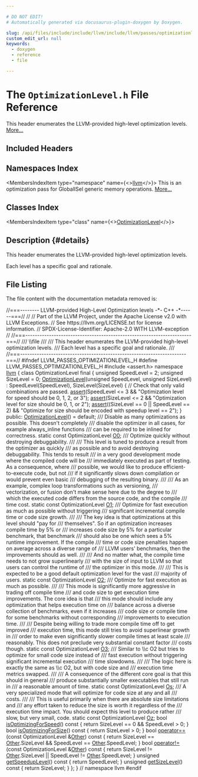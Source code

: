 ```yaml
---

# DO NOT EDIT!
# Automatically generated via docusaurus-plugin-doxygen by Doxygen.

slug: /api/files/include/include/llvm/include/llvm/passes/optimizationlevel-h
custom_edit_url: null
keywords:
  - doxygen
  - reference
  - file

---
```





# The `OptimizationLevel.h` File Reference

<DoxygenPage pluginConfig={pluginConfig}>

This header enumerates the LLVM-provided high-level optimization levels. <a href="#details">More...</a>

## Included Headers

<IncludesList>
<IncludesListItem
  filePath="assert.h"
  permalink=""
  isLocal="false" />
</IncludesList>

## Namespaces Index

<MembersIndex>

<MembersIndexItem
  type="namespace"
  name={<><a href="/docs/api/namespaces/llvm">llvm</a></>}>
This is an optimization pass for GlobalISel generic memory operations. <a href="/docs/api/namespaces/llvm/#details">More...</a>
</MembersIndexItem>

</MembersIndex>

## Classes Index

<MembersIndex>

<MembersIndexItem
  type="class"
  name={<><a href="/docs/api/classes/llvm/optimizationlevel">OptimizationLevel</a></>}>
</MembersIndexItem>

</MembersIndex>

## Description {#details}

This header enumerates the LLVM-provided high-level optimization levels.

Each level has a specific goal and rationale.

## File Listing

The file content with the documentation metadata removed is:

<ProgramListing>

<Link id="l00001" /><CodeLine lineNumber="1"><Highlight kind="comment">//===-------- LLVM-provided High-Level Optimization levels -&#42;- C++ -&#42;------===//</Highlight><Highlight kind="normal"></Highlight></CodeLine>
<Link id="l00002" /><CodeLine lineNumber="2"><Highlight kind="normal"></Highlight><Highlight kind="comment">//</Highlight><Highlight kind="normal"></Highlight></CodeLine>
<Link id="l00003" /><CodeLine lineNumber="3"><Highlight kind="normal"></Highlight><Highlight kind="comment">// Part of the LLVM Project, under the Apache License v2.0 with LLVM Exceptions.</Highlight><Highlight kind="normal"></Highlight></CodeLine>
<Link id="l00004" /><CodeLine lineNumber="4"><Highlight kind="normal"></Highlight><Highlight kind="comment">// See https://llvm.org/LICENSE.txt for license information.</Highlight><Highlight kind="normal"></Highlight></CodeLine>
<Link id="l00005" /><CodeLine lineNumber="5"><Highlight kind="normal"></Highlight><Highlight kind="comment">// SPDX-License-Identifier: Apache-2.0 WITH LLVM-exception</Highlight><Highlight kind="normal"></Highlight></CodeLine>
<Link id="l00006" /><CodeLine lineNumber="6"><Highlight kind="normal"></Highlight><Highlight kind="comment">//</Highlight><Highlight kind="normal"></Highlight></CodeLine>
<Link id="l00007" /><CodeLine lineNumber="7"><Highlight kind="normal"></Highlight><Highlight kind="comment">//===----------------------------------------------------------------------===//</Highlight><Highlight kind="comment"></Highlight></CodeLine>
<Link id="l00008" /><CodeLine lineNumber="8"><Highlight kind="comment">/// \\file</Highlight></CodeLine>
<Link id="l00009" /><CodeLine lineNumber="9"><Highlight kind="comment">///</Highlight></CodeLine>
<Link id="l00010" /><CodeLine lineNumber="10"><Highlight kind="comment">/// This header enumerates the LLVM-provided high-level optimization levels.</Highlight></CodeLine>
<Link id="l00011" /><CodeLine lineNumber="11"><Highlight kind="comment">/// Each level has a specific goal and rationale.</Highlight></CodeLine>
<Link id="l00012" /><CodeLine lineNumber="12"><Highlight kind="comment">///</Highlight><Highlight kind="normal"></Highlight></CodeLine>
<Link id="l00013" /><CodeLine lineNumber="13"><Highlight kind="normal"></Highlight><Highlight kind="comment">//===----------------------------------------------------------------------===//</Highlight><Highlight kind="normal"></Highlight></CodeLine>
<Link id="l00014" /><CodeLine lineNumber="14"><Highlight kind="normal"></Highlight></CodeLine>
<Link id="l00015" /><CodeLine lineNumber="15"><Highlight kind="normal"></Highlight><Highlight kind="preprocessor">#ifndef LLVM&#95;PASSES&#95;OPTIMIZATIONLEVEL&#95;H</Highlight><Highlight kind="normal"></Highlight></CodeLine>
<Link id="l00016" /><CodeLine lineNumber="16"><Highlight kind="normal"></Highlight><Highlight kind="preprocessor">#define LLVM&#95;PASSES&#95;OPTIMIZATIONLEVEL&#95;H</Highlight><Highlight kind="normal"></Highlight></CodeLine>
<Link id="l00017" /><CodeLine lineNumber="17"><Highlight kind="normal"></Highlight></CodeLine>
<Link id="l00018" /><CodeLine lineNumber="18"><Highlight kind="normal"></Highlight><Highlight kind="preprocessor">#include &lt;assert.h&gt;</Highlight><Highlight kind="normal"></Highlight></CodeLine>
<Link id="l00019" /><CodeLine lineNumber="19"><Highlight kind="normal"></Highlight></CodeLine>
<Link id="l00020" /><CodeLine lineNumber="20"><Highlight kind="normal"></Highlight><Highlight kind="keyword">namespace </Highlight><Highlight kind="normal"><a href="/docs/api/namespaces/llvm">llvm</a> &#123;</Highlight></CodeLine>
<Link id="l00021" /><CodeLine lineNumber="21"><Highlight kind="normal"></Highlight></CodeLine>
<Link id="l00022" /><CodeLine lineNumber="22" lineLink="/docs/api/classes/llvm/optimizationlevel"><Highlight kind="normal"></Highlight><Highlight kind="keyword">class </Highlight><Highlight kind="normal">OptimizationLevel final &#123;</Highlight></CodeLine>
<Link id="l00023" /><CodeLine lineNumber="23"><Highlight kind="normal">  </Highlight><Highlight kind="keywordtype">unsigned</Highlight><Highlight kind="normal"> SpeedLevel = 2;</Highlight></CodeLine>
<Link id="l00024" /><CodeLine lineNumber="24"><Highlight kind="normal">  </Highlight><Highlight kind="keywordtype">unsigned</Highlight><Highlight kind="normal"> SizeLevel = 0;</Highlight></CodeLine>
<Link id="l00025" /><CodeLine lineNumber="25"><Highlight kind="normal">  <a href="/docs/api/classes/llvm/optimizationlevel/#a2fde7b3b9f2a8c78d09bed66bc70179e">OptimizationLevel</a>(</Highlight><Highlight kind="keywordtype">unsigned</Highlight><Highlight kind="normal"> SpeedLevel, </Highlight><Highlight kind="keywordtype">unsigned</Highlight><Highlight kind="normal"> SizeLevel)</Highlight></CodeLine>
<Link id="l00026" /><CodeLine lineNumber="26"><Highlight kind="normal">      : SpeedLevel(SpeedLevel), SizeLevel(SizeLevel) &#123;</Highlight></CodeLine>
<Link id="l00027" /><CodeLine lineNumber="27"><Highlight kind="normal">    </Highlight><Highlight kind="comment">// Check that only valid combinations are passed.</Highlight><Highlight kind="normal"></Highlight></CodeLine>
<Link id="l00028" /><CodeLine lineNumber="28"><Highlight kind="normal">    <a href="/docs/api/files/lib/lib/target/lib/target/amdgpu/silowercontrolflow-cpp/#a4868c5d81c5ccc98c47aeab6244346a0">assert</a>(SpeedLevel &lt;= 3 &amp;&amp;</Highlight></CodeLine>
<Link id="l00029" /><CodeLine lineNumber="29"><Highlight kind="normal">           </Highlight><Highlight kind="stringliteral">&quot;Optimization level for speed should be 0, 1, 2, or 3&quot;</Highlight><Highlight kind="normal">);</Highlight></CodeLine>
<Link id="l00030" /><CodeLine lineNumber="30"><Highlight kind="normal">    <a href="/docs/api/files/lib/lib/target/lib/target/amdgpu/silowercontrolflow-cpp/#a4868c5d81c5ccc98c47aeab6244346a0">assert</a>(SizeLevel &lt;= 2 &amp;&amp;</Highlight></CodeLine>
<Link id="l00031" /><CodeLine lineNumber="31"><Highlight kind="normal">           </Highlight><Highlight kind="stringliteral">&quot;Optimization level for size should be 0, 1, or 2&quot;</Highlight><Highlight kind="normal">);</Highlight></CodeLine>
<Link id="l00032" /><CodeLine lineNumber="32"><Highlight kind="normal">    <a href="/docs/api/files/lib/lib/target/lib/target/amdgpu/silowercontrolflow-cpp/#a4868c5d81c5ccc98c47aeab6244346a0">assert</a>((SizeLevel == 0 || SpeedLevel == 2) &amp;&amp;</Highlight></CodeLine>
<Link id="l00033" /><CodeLine lineNumber="33"><Highlight kind="normal">           </Highlight><Highlight kind="stringliteral">&quot;Optimize for size should be encoded with speedup level == 2&quot;</Highlight><Highlight kind="normal">);</Highlight></CodeLine>
<Link id="l00034" /><CodeLine lineNumber="34"><Highlight kind="normal">  &#125;</Highlight></CodeLine>
<Link id="l00035" /><CodeLine lineNumber="35"><Highlight kind="normal"></Highlight></CodeLine>
<Link id="l00036" /><CodeLine lineNumber="36"><Highlight kind="normal"></Highlight><Highlight kind="keyword">public</Highlight><Highlight kind="normal">:</Highlight></CodeLine>
<Link id="l00037" /><CodeLine lineNumber="37" lineLink="/docs/api/classes/llvm/optimizationlevel/#a2fde7b3b9f2a8c78d09bed66bc70179e"><Highlight kind="normal">  <a href="/docs/api/classes/llvm/optimizationlevel/#a2fde7b3b9f2a8c78d09bed66bc70179e">OptimizationLevel</a>() = </Highlight><Highlight kind="keywordflow">default</Highlight><Highlight kind="normal">;</Highlight><Highlight kind="comment"></Highlight></CodeLine>
<Link id="l00038" /><CodeLine lineNumber="38"><Highlight kind="comment">  /// Disable as many optimizations as possible. This doesn&#39;t completely</Highlight></CodeLine>
<Link id="l00039" /><CodeLine lineNumber="39"><Highlight kind="comment">  /// disable the optimizer in all cases, for example always&#95;inline functions</Highlight></CodeLine>
<Link id="l00040" /><CodeLine lineNumber="40"><Highlight kind="comment">  /// can be required to be inlined for correctness.</Highlight><Highlight kind="normal"></Highlight></CodeLine>
<Link id="l00041" /><CodeLine lineNumber="41" lineLink="/docs/api/classes/llvm/optimizationlevel/#a6ca9e4f5478a77fa91fc56e1f1f6ba24"><Highlight kind="normal">  </Highlight><Highlight kind="keyword">static</Highlight><Highlight kind="normal"> </Highlight><Highlight kind="keyword">const</Highlight><Highlight kind="normal"> OptimizationLevel <a href="/docs/api/classes/llvm/optimizationlevel/#a6ca9e4f5478a77fa91fc56e1f1f6ba24">O0</a>;</Highlight></CodeLine>
<Link id="l00042" /><CodeLine lineNumber="42"><Highlight kind="normal"></Highlight><Highlight kind="comment"></Highlight></CodeLine>
<Link id="l00043" /><CodeLine lineNumber="43"><Highlight kind="comment">  /// Optimize quickly without destroying debuggability.</Highlight></CodeLine>
<Link id="l00044" /><CodeLine lineNumber="44"><Highlight kind="comment">  ///</Highlight></CodeLine>
<Link id="l00045" /><CodeLine lineNumber="45"><Highlight kind="comment">  /// This level is tuned to produce a result from the optimizer as quickly</Highlight></CodeLine>
<Link id="l00046" /><CodeLine lineNumber="46"><Highlight kind="comment">  /// as possible and to avoid destroying debuggability. This tends to result</Highlight></CodeLine>
<Link id="l00047" /><CodeLine lineNumber="47"><Highlight kind="comment">  /// in a very good development mode where the compiled code will be</Highlight></CodeLine>
<Link id="l00048" /><CodeLine lineNumber="48"><Highlight kind="comment">  /// immediately executed as part of testing. As a consequence, where</Highlight></CodeLine>
<Link id="l00049" /><CodeLine lineNumber="49"><Highlight kind="comment">  /// possible, we would like to produce efficient-to-execute code, but not</Highlight></CodeLine>
<Link id="l00050" /><CodeLine lineNumber="50"><Highlight kind="comment">  /// if it significantly slows down compilation or would prevent even basic</Highlight></CodeLine>
<Link id="l00051" /><CodeLine lineNumber="51"><Highlight kind="comment">  /// debugging of the resulting binary.</Highlight></CodeLine>
<Link id="l00052" /><CodeLine lineNumber="52"><Highlight kind="comment">  ///</Highlight></CodeLine>
<Link id="l00053" /><CodeLine lineNumber="53"><Highlight kind="comment">  /// As an example, complex loop transformations such as versioning,</Highlight></CodeLine>
<Link id="l00054" /><CodeLine lineNumber="54"><Highlight kind="comment">  /// vectorization, or fusion don&#39;t make sense here due to the degree to</Highlight></CodeLine>
<Link id="l00055" /><CodeLine lineNumber="55"><Highlight kind="comment">  /// which the executed code differs from the source code, and the compile</Highlight></CodeLine>
<Link id="l00056" /><CodeLine lineNumber="56"><Highlight kind="comment">  /// time cost.</Highlight><Highlight kind="normal"></Highlight></CodeLine>
<Link id="l00057" /><CodeLine lineNumber="57" lineLink="/docs/api/classes/llvm/optimizationlevel/#acfab17afad8d19eb90de02e684900ccd"><Highlight kind="normal">  </Highlight><Highlight kind="keyword">static</Highlight><Highlight kind="normal"> </Highlight><Highlight kind="keyword">const</Highlight><Highlight kind="normal"> OptimizationLevel <a href="/docs/api/classes/llvm/optimizationlevel/#acfab17afad8d19eb90de02e684900ccd">O1</a>;</Highlight><Highlight kind="comment"></Highlight></CodeLine>
<Link id="l00058" /><CodeLine lineNumber="58"><Highlight kind="comment">  /// Optimize for fast execution as much as possible without triggering</Highlight></CodeLine>
<Link id="l00059" /><CodeLine lineNumber="59"><Highlight kind="comment">  /// significant incremental compile time or code size growth.</Highlight></CodeLine>
<Link id="l00060" /><CodeLine lineNumber="60"><Highlight kind="comment">  ///</Highlight></CodeLine>
<Link id="l00061" /><CodeLine lineNumber="61"><Highlight kind="comment">  /// The key idea is that optimizations at this level should &quot;pay for</Highlight></CodeLine>
<Link id="l00062" /><CodeLine lineNumber="62"><Highlight kind="comment">  /// themselves&quot;. So if an optimization increases compile time by 5% or</Highlight></CodeLine>
<Link id="l00063" /><CodeLine lineNumber="63"><Highlight kind="comment">  /// increases code size by 5% for a particular benchmark, that benchmark</Highlight></CodeLine>
<Link id="l00064" /><CodeLine lineNumber="64"><Highlight kind="comment">  /// should also be one which sees a 5% runtime improvement. If the compile</Highlight></CodeLine>
<Link id="l00065" /><CodeLine lineNumber="65"><Highlight kind="comment">  /// time or code size penalties happen on average across a diverse range of</Highlight></CodeLine>
<Link id="l00066" /><CodeLine lineNumber="66"><Highlight kind="comment">  /// LLVM users&#39; benchmarks, then the improvements should as well.</Highlight></CodeLine>
<Link id="l00067" /><CodeLine lineNumber="67"><Highlight kind="comment">  ///</Highlight></CodeLine>
<Link id="l00068" /><CodeLine lineNumber="68"><Highlight kind="comment">  /// And no matter what, the compile time needs to not grow superlinearly</Highlight></CodeLine>
<Link id="l00069" /><CodeLine lineNumber="69"><Highlight kind="comment">  /// with the size of input to LLVM so that users can control the runtime of</Highlight></CodeLine>
<Link id="l00070" /><CodeLine lineNumber="70"><Highlight kind="comment">  /// the optimizer in this mode.</Highlight></CodeLine>
<Link id="l00071" /><CodeLine lineNumber="71"><Highlight kind="comment">  ///</Highlight></CodeLine>
<Link id="l00072" /><CodeLine lineNumber="72"><Highlight kind="comment">  /// This is expected to be a good default optimization level for the vast</Highlight></CodeLine>
<Link id="l00073" /><CodeLine lineNumber="73"><Highlight kind="comment">  /// majority of users.</Highlight><Highlight kind="normal"></Highlight></CodeLine>
<Link id="l00074" /><CodeLine lineNumber="74" lineLink="/docs/api/classes/llvm/optimizationlevel/#a9c0836ff9219a0b737a11979991c3389"><Highlight kind="normal">  </Highlight><Highlight kind="keyword">static</Highlight><Highlight kind="normal"> </Highlight><Highlight kind="keyword">const</Highlight><Highlight kind="normal"> OptimizationLevel <a href="/docs/api/classes/llvm/optimizationlevel/#a9c0836ff9219a0b737a11979991c3389">O2</a>;</Highlight><Highlight kind="comment"></Highlight></CodeLine>
<Link id="l00075" /><CodeLine lineNumber="75"><Highlight kind="comment">  /// Optimize for fast execution as much as possible.</Highlight></CodeLine>
<Link id="l00076" /><CodeLine lineNumber="76"><Highlight kind="comment">  ///</Highlight></CodeLine>
<Link id="l00077" /><CodeLine lineNumber="77"><Highlight kind="comment">  /// This mode is significantly more aggressive in trading off compile time</Highlight></CodeLine>
<Link id="l00078" /><CodeLine lineNumber="78"><Highlight kind="comment">  /// and code size to get execution time improvements. The core idea is that</Highlight></CodeLine>
<Link id="l00079" /><CodeLine lineNumber="79"><Highlight kind="comment">  /// this mode should include any optimization that helps execution time on</Highlight></CodeLine>
<Link id="l00080" /><CodeLine lineNumber="80"><Highlight kind="comment">  /// balance across a diverse collection of benchmarks, even if it increases</Highlight></CodeLine>
<Link id="l00081" /><CodeLine lineNumber="81"><Highlight kind="comment">  /// code size or compile time for some benchmarks without corresponding</Highlight></CodeLine>
<Link id="l00082" /><CodeLine lineNumber="82"><Highlight kind="comment">  /// improvements to execution time.</Highlight></CodeLine>
<Link id="l00083" /><CodeLine lineNumber="83"><Highlight kind="comment">  ///</Highlight></CodeLine>
<Link id="l00084" /><CodeLine lineNumber="84"><Highlight kind="comment">  /// Despite being willing to trade more compile time off to get improved</Highlight></CodeLine>
<Link id="l00085" /><CodeLine lineNumber="85"><Highlight kind="comment">  /// execution time, this mode still tries to avoid superlinear growth in</Highlight></CodeLine>
<Link id="l00086" /><CodeLine lineNumber="86"><Highlight kind="comment">  /// order to make even significantly slower compile times at least scale</Highlight></CodeLine>
<Link id="l00087" /><CodeLine lineNumber="87"><Highlight kind="comment">  /// reasonably. This does not preclude very substantial constant factor</Highlight></CodeLine>
<Link id="l00088" /><CodeLine lineNumber="88"><Highlight kind="comment">  /// costs though.</Highlight><Highlight kind="normal"></Highlight></CodeLine>
<Link id="l00089" /><CodeLine lineNumber="89" lineLink="/docs/api/classes/llvm/optimizationlevel/#a097296a5feaefc188dafa71b19204714"><Highlight kind="normal">  </Highlight><Highlight kind="keyword">static</Highlight><Highlight kind="normal"> </Highlight><Highlight kind="keyword">const</Highlight><Highlight kind="normal"> OptimizationLevel <a href="/docs/api/classes/llvm/optimizationlevel/#a097296a5feaefc188dafa71b19204714">O3</a>;</Highlight><Highlight kind="comment"></Highlight></CodeLine>
<Link id="l00090" /><CodeLine lineNumber="90"><Highlight kind="comment">  /// Similar to \\c O2 but tries to optimize for small code size instead of</Highlight></CodeLine>
<Link id="l00091" /><CodeLine lineNumber="91"><Highlight kind="comment">  /// fast execution without triggering significant incremental execution</Highlight></CodeLine>
<Link id="l00092" /><CodeLine lineNumber="92"><Highlight kind="comment">  /// time slowdowns.</Highlight></CodeLine>
<Link id="l00093" /><CodeLine lineNumber="93"><Highlight kind="comment">  ///</Highlight></CodeLine>
<Link id="l00094" /><CodeLine lineNumber="94"><Highlight kind="comment">  /// The logic here is exactly the same as \\c O2, but with code size and</Highlight></CodeLine>
<Link id="l00095" /><CodeLine lineNumber="95"><Highlight kind="comment">  /// execution time metrics swapped.</Highlight></CodeLine>
<Link id="l00096" /><CodeLine lineNumber="96"><Highlight kind="comment">  ///</Highlight></CodeLine>
<Link id="l00097" /><CodeLine lineNumber="97"><Highlight kind="comment">  /// A consequence of the different core goal is that this should in general</Highlight></CodeLine>
<Link id="l00098" /><CodeLine lineNumber="98"><Highlight kind="comment">  /// produce substantially smaller executables that still run in</Highlight></CodeLine>
<Link id="l00099" /><CodeLine lineNumber="99"><Highlight kind="comment">  /// a reasonable amount of time.</Highlight><Highlight kind="normal"></Highlight></CodeLine>
<Link id="l00100" /><CodeLine lineNumber="100" lineLink="/docs/api/classes/llvm/optimizationlevel/#a73679792a87ec44543a1cc09a5d8c3cc"><Highlight kind="normal">  </Highlight><Highlight kind="keyword">static</Highlight><Highlight kind="normal"> </Highlight><Highlight kind="keyword">const</Highlight><Highlight kind="normal"> OptimizationLevel <a href="/docs/api/classes/llvm/optimizationlevel/#a73679792a87ec44543a1cc09a5d8c3cc">Os</a>;</Highlight><Highlight kind="comment"></Highlight></CodeLine>
<Link id="l00101" /><CodeLine lineNumber="101"><Highlight kind="comment">  /// A very specialized mode that will optimize for code size at any and all</Highlight></CodeLine>
<Link id="l00102" /><CodeLine lineNumber="102"><Highlight kind="comment">  /// costs.</Highlight></CodeLine>
<Link id="l00103" /><CodeLine lineNumber="103"><Highlight kind="comment">  ///</Highlight></CodeLine>
<Link id="l00104" /><CodeLine lineNumber="104"><Highlight kind="comment">  /// This is useful primarily when there are absolute size limitations and</Highlight></CodeLine>
<Link id="l00105" /><CodeLine lineNumber="105"><Highlight kind="comment">  /// any effort taken to reduce the size is worth it regardless of the</Highlight></CodeLine>
<Link id="l00106" /><CodeLine lineNumber="106"><Highlight kind="comment">  /// execution time impact. You should expect this level to produce rather</Highlight></CodeLine>
<Link id="l00107" /><CodeLine lineNumber="107"><Highlight kind="comment">  /// slow, but very small, code.</Highlight><Highlight kind="normal"></Highlight></CodeLine>
<Link id="l00108" /><CodeLine lineNumber="108" lineLink="/docs/api/classes/llvm/optimizationlevel/#a1e916712888d6a2d3952834c126460e7"><Highlight kind="normal">  </Highlight><Highlight kind="keyword">static</Highlight><Highlight kind="normal"> </Highlight><Highlight kind="keyword">const</Highlight><Highlight kind="normal"> OptimizationLevel <a href="/docs/api/classes/llvm/optimizationlevel/#a1e916712888d6a2d3952834c126460e7">Oz</a>;</Highlight></CodeLine>
<Link id="l00109" /><CodeLine lineNumber="109"><Highlight kind="normal"></Highlight></CodeLine>
<Link id="l00110" /><CodeLine lineNumber="110" lineLink="/docs/api/classes/llvm/optimizationlevel/#ac8b4922e348da3964aace032c1da4108"><Highlight kind="normal">  </Highlight><Highlight kind="keywordtype">bool</Highlight><Highlight kind="normal"> <a href="/docs/api/classes/llvm/optimizationlevel/#ac8b4922e348da3964aace032c1da4108">isOptimizingForSpeed</a>()</Highlight><Highlight kind="keyword"> const </Highlight><Highlight kind="normal">&#123; </Highlight><Highlight kind="keywordflow">return</Highlight><Highlight kind="normal"> SizeLevel == 0 &amp;&amp; SpeedLevel &gt; 0; &#125;</Highlight></CodeLine>
<Link id="l00111" /><CodeLine lineNumber="111"><Highlight kind="normal"></Highlight></CodeLine>
<Link id="l00112" /><CodeLine lineNumber="112" lineLink="/docs/api/classes/llvm/optimizationlevel/#a1e2715d84143938c4eea797507559408"><Highlight kind="normal">  </Highlight><Highlight kind="keywordtype">bool</Highlight><Highlight kind="normal"> <a href="/docs/api/classes/llvm/optimizationlevel/#a1e2715d84143938c4eea797507559408">isOptimizingForSize</a>()</Highlight><Highlight kind="keyword"> const </Highlight><Highlight kind="normal">&#123; </Highlight><Highlight kind="keywordflow">return</Highlight><Highlight kind="normal"> SizeLevel &gt; 0; &#125;</Highlight></CodeLine>
<Link id="l00113" /><CodeLine lineNumber="113"><Highlight kind="normal"></Highlight></CodeLine>
<Link id="l00114" /><CodeLine lineNumber="114" lineLink="/docs/api/classes/llvm/optimizationlevel/#a15d421eddeb112ae94ec5cd9a7c80564"><Highlight kind="normal">  </Highlight><Highlight kind="keywordtype">bool</Highlight><Highlight kind="normal"> <a href="/docs/api/classes/llvm/optimizationlevel/#a15d421eddeb112ae94ec5cd9a7c80564">operator==</a>(</Highlight><Highlight kind="keyword">const</Highlight><Highlight kind="normal"> OptimizationLevel &amp;<a href="/docs/api/namespaces/llvm/#a9eb4f5b98b70ee4fab9614ed58282c1fa6311ae17c1ee52b36e68aaf4ad066387">Other</a>)</Highlight><Highlight kind="keyword"> const </Highlight><Highlight kind="normal">&#123;</Highlight></CodeLine>
<Link id="l00115" /><CodeLine lineNumber="115"><Highlight kind="normal">    </Highlight><Highlight kind="keywordflow">return</Highlight><Highlight kind="normal"> SizeLevel == <a href="/docs/api/namespaces/llvm/#a9eb4f5b98b70ee4fab9614ed58282c1fa6311ae17c1ee52b36e68aaf4ad066387">Other</a>.SizeLevel &amp;&amp; SpeedLevel == <a href="/docs/api/namespaces/llvm/#a9eb4f5b98b70ee4fab9614ed58282c1fa6311ae17c1ee52b36e68aaf4ad066387">Other</a>.SpeedLevel;</Highlight></CodeLine>
<Link id="l00116" /><CodeLine lineNumber="116"><Highlight kind="normal">  &#125;</Highlight></CodeLine>
<Link id="l00117" /><CodeLine lineNumber="117" lineLink="/docs/api/classes/llvm/optimizationlevel/#a8f1296b820d60dccd2a6bae2ac4fd5e4"><Highlight kind="normal">  </Highlight><Highlight kind="keywordtype">bool</Highlight><Highlight kind="normal"> <a href="/docs/api/classes/llvm/optimizationlevel/#a8f1296b820d60dccd2a6bae2ac4fd5e4">operator!=</a>(</Highlight><Highlight kind="keyword">const</Highlight><Highlight kind="normal"> OptimizationLevel &amp;<a href="/docs/api/namespaces/llvm/#a9eb4f5b98b70ee4fab9614ed58282c1fa6311ae17c1ee52b36e68aaf4ad066387">Other</a>)</Highlight><Highlight kind="keyword"> const </Highlight><Highlight kind="normal">&#123;</Highlight></CodeLine>
<Link id="l00118" /><CodeLine lineNumber="118"><Highlight kind="normal">    </Highlight><Highlight kind="keywordflow">return</Highlight><Highlight kind="normal"> SizeLevel != <a href="/docs/api/namespaces/llvm/#a9eb4f5b98b70ee4fab9614ed58282c1fa6311ae17c1ee52b36e68aaf4ad066387">Other</a>.SizeLevel || SpeedLevel != <a href="/docs/api/namespaces/llvm/#a9eb4f5b98b70ee4fab9614ed58282c1fa6311ae17c1ee52b36e68aaf4ad066387">Other</a>.SpeedLevel;</Highlight></CodeLine>
<Link id="l00119" /><CodeLine lineNumber="119"><Highlight kind="normal">  &#125;</Highlight></CodeLine>
<Link id="l00120" /><CodeLine lineNumber="120"><Highlight kind="normal"></Highlight></CodeLine>
<Link id="l00121" /><CodeLine lineNumber="121" lineLink="/docs/api/classes/llvm/optimizationlevel/#a979da278e42c9db7dc7cf79de09109cc"><Highlight kind="normal">  </Highlight><Highlight kind="keywordtype">unsigned</Highlight><Highlight kind="normal"> <a href="/docs/api/classes/llvm/optimizationlevel/#a979da278e42c9db7dc7cf79de09109cc">getSpeedupLevel</a>()</Highlight><Highlight kind="keyword"> const </Highlight><Highlight kind="normal">&#123; </Highlight><Highlight kind="keywordflow">return</Highlight><Highlight kind="normal"> SpeedLevel; &#125;</Highlight></CodeLine>
<Link id="l00122" /><CodeLine lineNumber="122"><Highlight kind="normal"></Highlight></CodeLine>
<Link id="l00123" /><CodeLine lineNumber="123" lineLink="/docs/api/classes/llvm/optimizationlevel/#a6e8011309a2b8805bced360da3e77186"><Highlight kind="normal">  </Highlight><Highlight kind="keywordtype">unsigned</Highlight><Highlight kind="normal"> <a href="/docs/api/classes/llvm/optimizationlevel/#a6e8011309a2b8805bced360da3e77186">getSizeLevel</a>()</Highlight><Highlight kind="keyword"> const </Highlight><Highlight kind="normal">&#123; </Highlight><Highlight kind="keywordflow">return</Highlight><Highlight kind="normal"> SizeLevel; &#125;</Highlight></CodeLine>
<Link id="l00124" /><CodeLine lineNumber="124"><Highlight kind="normal">&#125;;</Highlight></CodeLine>
<Link id="l00125" /><CodeLine lineNumber="125"><Highlight kind="normal">&#125; </Highlight><Highlight kind="comment">// namespace llvm</Highlight><Highlight kind="normal"></Highlight></CodeLine>
<Link id="l00126" /><CodeLine lineNumber="126"><Highlight kind="normal"></Highlight></CodeLine>
<Link id="l00127" /><CodeLine lineNumber="127"><Highlight kind="normal"></Highlight><Highlight kind="preprocessor">#endif</Highlight></CodeLine>

</ProgramListing>

</DoxygenPage>
